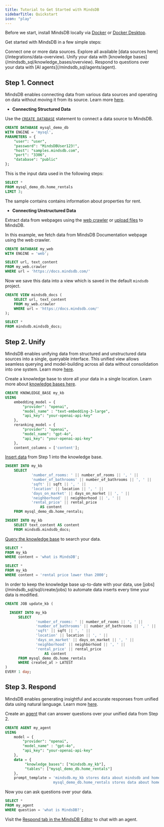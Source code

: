 ```yaml
---
title: Tutorial to Get Started with MindsDB
sidebarTitle: Quickstart
icon: "play"
---
```


Before we start, install MindsDB locally via [Docker](/setup/self-hosted/docker) or [Docker Desktop](/setup/self-hosted/docker-desktop).

Get started with MindsDB in a few simple steps:

<Steps>
  <Step title="Connect">
    Connect one or more data sources. Explore all available [data sources here](/integrations/data-overview).
  </Step>
  <Step title="Unify">
    Unify your data with [knowledge bases](/mindsdb_sql/knowledge_bases/overview).
  </Step>
  <Step title="Respond">
    Respond to questions over your data with [AI agents](/mindsdb_sql/agents/agent).
  </Step>
</Steps>

## Step 1. Connect

MindsDB enables connecting data from various data sources and operating on data without moving it from its source. Learn more [here](/mindsdb-connect).

* **Connecting Structured Data**

Use the [`CREATE DATABASE`](/mindsdb_sql/sql/create/database) statement to connect a data source to MindsDB.

```sql
CREATE DATABASE mysql_demo_db
WITH ENGINE = 'mysql',
PARAMETERS = {
    "user": "user",
    "password": "MindsDBUser123!",
    "host": "samples.mindsdb.com",
    "port": "3306",
    "database": "public"
};
```

This is the input data used in the following steps:

```sql
SELECT *
FROM mysql_demo_db.home_rentals
LIMIT 3;
```

The sample contains contains information about properties for rent.

* **Connecting Unstructured Data**

Extract data from webpages using the [web crawler](/integrations/app-integrations/web-crawler) or [upload files](/integrations/files/csv-xlsx-xls) to MindsDB.

In this example, we fetch data from MindsDB Documentation webpage using the web crawler.

```sql
CREATE DATABASE my_web 
WITH ENGINE = 'web';

SELECT url, text_content
FROM my_web.crawler
WHERE url = 'https://docs.mindsdb.com/'
```

Now we save this data into a view which is saved in the default `mindsdb` project.

```sql
CREATE VIEW mindsdb_docs (
    SELECT url, text_content
    FROM my_web.crawler
    WHERE url = 'https://docs.mindsdb.com/'
);

SELECT *
FROM mindsdb.mindsdb_docs;
```

## Step 2. Unify

MindsDB enables unifying data from structured and unstructured data sources into a single, queryable interface. This unified view allows seamless querying and model-building across all data without consolidation into one system. Learn more [here](/mindsdb-unify).

Create a knowledge base to store all your data in a single location. Learn more about [knowledge bases here](/mindsdb_sql/knowledge_bases/overview).

```sql
CREATE KNOWLEDGE_BASE my_kb
USING
    embedding_model = {
        "provider": "openai",
        "model_name" : "text-embedding-3-large",
        "api_key": "your-openai-api-key"
    },
    reranking_model = {
        "provider": "openai",
        "model_name": "gpt-4o",
        "api_key": "your-openai-api-key"
    },
    content_columns = ['content'];
```

[Insert data](/mindsdb_sql/knowledge_bases/insert_data) from Step 1 into the knowledge base.

```sql
INSERT INTO my_kb
    SELECT
            'number_of_rooms: ' || number_of_rooms || ', ' ||
            'number_of_bathrooms' || number_of_bathrooms || ', ' ||
            'sqft' || sqft || ', ' ||
            'location' || location || ', ' ||
            'days_on_market' || days_on_market || ', ' ||
            'neighborhood' || neighborhood || ', ' ||
            'rental_price' || rental_price
                AS content
    FROM mysql_demo_db.home_rentals;

INSERT INTO my_kb
    SELECT text_content AS content
    FROM mindsdb.mindsdb_docs;
```

[Query the knowledge base](/mindsdb_sql/knowledge_bases/query) to search your data.

```sql
SELECT *
FROM my_kb
WHERE content = 'what is MindsDB';

SELECT *
FROM my_kb
WHERE content = 'rental price lower than 2000';
```

<Tip>
In order to keep the knowledge base up-to-date with your data, use [jobs](/mindsdb_sql/sql/create/jobs) to automate data inserts every time your data is modified.

```sql
CREATE JOB update_kb (

  INSERT INTO my_kb
      SELECT
              'number_of_rooms: ' || number_of_rooms || ', ' ||
              'number_of_bathrooms' || number_of_bathrooms || ', ' ||
              'sqft' || sqft || ', ' ||
              'location' || location || ', ' ||
              'days_on_market' || days_on_market || ', ' ||
              'neighborhood' || neighborhood || ', ' ||
              'rental_price' || rental_price
                  AS content
      FROM mysql_demo_db.home_rentals
      WHERE created_at > LATEST
)
EVERY 1 day;
```
</Tip>

## Step 3. Respond

MindsDB enables generating insightful and accurate responses from unified data using natural language. Learn more [here](/mindsdb-respond).

Create an [agent](https://docs.mindsdb.com/mindsdb_sql/agents/agent) that can answer questions over your unified data from Step 2.

```sql
CREATE AGENT my_agent
USING
    model = {
        "provider": "openai",
        "model_name" : "gpt-4o",
        "api_key": "your-openai-api-key"
    },
    data = {
         "knowledge_bases": ["mindsdb.my_kb"],
         "tables": ["mysql_demo_db.home_rentals"]
    },
    prompt_template = 'mindsdb.my_kb stores data about mindsdb and home rentals,
                      mysql_demo_db.home_rentals stores data about home rentals';
```

Now you can ask questions over your data.

```sql
SELECT *
FROM my_agent
WHERE question = 'what is MindsDB?';
```

Visit the [Respond tab in the MindsDB Editor](/mindsdb_sql/agents/agent_gui) to chat with an agent.
